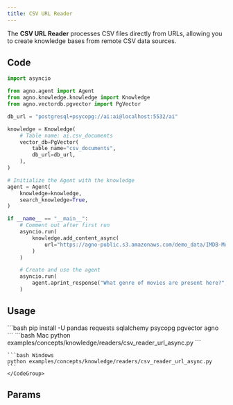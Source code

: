 ```yaml
---
title: CSV URL Reader
---
```


The **CSV URL Reader** processes CSV files directly from URLs, allowing you to create knowledge bases from remote CSV data sources.

## Code

```python examples/concepts/knowledge/readers/csv_reader_url_async.py
import asyncio

from agno.agent import Agent
from agno.knowledge.knowledge import Knowledge
from agno.vectordb.pgvector import PgVector

db_url = "postgresql+psycopg://ai:ai@localhost:5532/ai"

knowledge = Knowledge(
    # Table name: ai.csv_documents
    vector_db=PgVector(
        table_name="csv_documents",
        db_url=db_url,
    ),
)

# Initialize the Agent with the knowledge
agent = Agent(
    knowledge=knowledge,
    search_knowledge=True,
)

if __name__ == "__main__":
    # Comment out after first run
    asyncio.run(
        knowledge.add_content_async(
            url="https://agno-public.s3.amazonaws.com/demo_data/IMDB-Movie-Data.csv"
        )
    )

    # Create and use the agent
    asyncio.run(
        agent.aprint_response("What genre of movies are present here?", markdown=True)
    )
```

## Usage

<Steps>
  <Snippet file="create-venv-step.mdx" />

  <Step title="Install libraries">
    ```bash
    pip install -U pandas requests sqlalchemy psycopg pgvector agno
    ```
  </Step>

  <Snippet file="run-pgvector-step.mdx" />

  <Step title="Run Agent">
    <CodeGroup>
    ```bash Mac
    python examples/concepts/knowledge/readers/csv_reader_url_async.py
    ```

    ```bash Windows
    python examples/concepts/knowledge/readers/csv_reader_url_async.py
    ```
    </CodeGroup>
  </Step>
</Steps>

## Params

<Snippet file="csv-url-reader-reference.mdx" />


